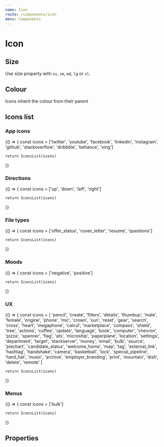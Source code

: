 ```yaml
---
name: Icon
route: /components/icon
menu: Components
---
```




# Icon

## Size

Use size property with `xs`, `sm`, `md`, `lg` or `xl`.

<Playground>
  <Icon name="twitter" size="xs" />
  <Icon name="twitter" size="sm" />
  <Icon name="twitter" size="md" />
  <Icon name="twitter" size="lg" />
  <Icon name="twitter" size="xl" />
</Playground>

## Colour

Icons inherit the colour from their parent

<Playground>
  <div style={{ display: 'flex' }}>
    <div style={{ color: 'blue' }}>
      <Icon name="twitter" size="xl" />
    </div>
    <div style={{ color: 'orange' }}>
      <Icon name="twitter" size="xl" />
    </div>
    <div style={{ color: 'green' }}>
      <Icon name="twitter" size="xl" />
    </div>
  </div>
</Playground>

## Icons list

### App icons

<Playground>
  {() => {
    const icons = ['twitter', 'youtube', 'facebook', 'linkedin', 'instagram', 'github', 'stackoverflow', 'dribbble', 'behance', 'xing']

    return IconsList(icons)

}}

</Playground>

### Directions

<Playground>
  {() => {
    const icons = ['up', 'down', 'left', 'right']

    return IconsList(icons)

}}

</Playground>

### File types

<Playground>
  {() => {
    const icons = ['offer_status', 'cover_letter', 'resume', 'questions']

    return IconsList(icons)

}}

</Playground>

### Moods

<Playground>
  {() => {
    const icons = ['negative', 'positive']

    return IconsList(icons)

}}

</Playground>

### UX

<Playground>
  {() => {
    const icons = [
  'pencil',
  'create',
  'filters',
  'details',
  'thumbup',
  'male',
  'female',
  'origine',
  'phone',
  'mic',
  'crown',
  'sun',
  'reset',
  'gear',
  'search',
  'cross',
  'heart',
  'megaphone',
  'calcul',
  'marketplace',
  'compass',
  'shield',
  'tree',
  'actions',
  'coffee',
  'update',
  'language',
  'book',
  'computer',
  'chevron',
  'pizza',
  'spanner',
  'flag',
  'ats',
  'microship',
  'paperplane',
  'location',
  'settings',
  'department',
  'target',
  'stackserver',
  'money',
  'email',
  'bulb',
  'source',
  'piechart',
  'candidate_status',
  'welcome_home',
  'map',
  'tag',
  'external_link',
  'hashtag',
  'handshake',
  'camera',
  'basketball',
  'lock',
  'special_pipeline',
  'hard_hat',
  'music',
  'archive',
  'employer_branding',
  'print',
  'mountain',
  'dish',
  'delete',
  'remote'
]

    return IconsList(icons)

}}

</Playground>

### Menus

<Playground>
  {() => {
    const icons = ['bulk']

    return IconsList(icons)

}}

</Playground>

## Properties

<PropsTable of={Icon} />
